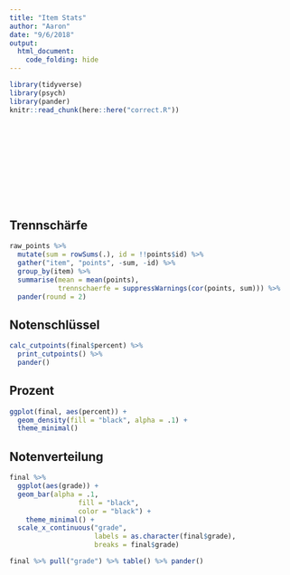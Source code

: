 ```yaml
---
title: "Item Stats"
author: "Aaron"
date: "9/6/2018"
output:
  html_document:
    code_folding: hide
---
```


```r
library(tidyverse)
library(psych)
library(pander)
knitr::read_chunk(here::here("correct.R"))
```

```r
```

```r
```

```r
```

```r
```

```r
```

```r
```

```r
```

```r
```

```r
```

```r
```

```r
```

## Trennschärfe

```r
raw_points %>%
  mutate(sum = rowSums(.), id = !!points$id) %>% 
  gather("item", "points", -sum, -id) %>%
  group_by(item) %>% 
  summarise(mean = mean(points),
            trennschaerfe = suppressWarnings(cor(points, sum))) %>% 
  pander(round = 2)
```

## Notenschlüssel

```r
calc_cutpoints(final$percent) %>%
  print_cutpoints() %>%
  pander()
```

## Prozent

```r
ggplot(final, aes(percent)) +
  geom_density(fill = "black", alpha = .1) +
  theme_minimal()
```

## Notenverteilung

```r
final %>% 
  ggplot(aes(grade)) +
  geom_bar(alpha = .1,
                 fill = "black",
                 color = "black") +
    theme_minimal() +
  scale_x_continuous("grade",
                     labels = as.character(final$grade),
                     breaks = final$grade)
```

```r
final %>% pull("grade") %>% table() %>% pander()
```

